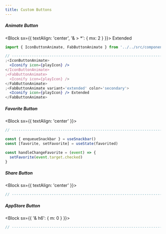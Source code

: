 ```yaml
---
title: Custom Buttons
---
```


##### Animate Button

<Block sx={{ textAlign: 'center', '& > *': { mx: 2 } }}>
  <IconButton />
  <FabButton />
  <FabButton variant='extended' color='secondary'>
    Extended
  </FabButton>
</Block>

```jsx
import { IconButtonAnimate, FabButtonAnimate } from '../../src/components'

// ----------------------------------------------------------------------
;<IconButtonAnimate>
  <Iconify icon={playIcon} />
</IconButtonAnimate>
;<FabButtonAnimate>
  <Iconify icon={playIcon} />
</FabButtonAnimate>
;<FabButtonAnimate variant='extended' color='secondary'>
  <Iconify icon={playIcon} /> Extended
</FabButtonAnimate>
```

##### Favorite Button

<Block sx={{ textAlign: 'center' }}></Block>

```jsx
// ----------------------------------------------------------------------

const { enqueueSnackbar } = useSnackbar()
const [favorite, setFavorite] = useState(favorited)

const handleChangeFavorite = (event) => {
  setFavorite(event.target.checked)
}
```

##### Share Button

<Block sx={{ textAlign: 'center' }}></Block>

```jsx
// ----------------------------------------------------------------------
```

##### AppStore Button

<Block sx={{ '& h6': { m: 0 } }}></Block>

```jsx
// ----------------------------------------------------------------------
```

